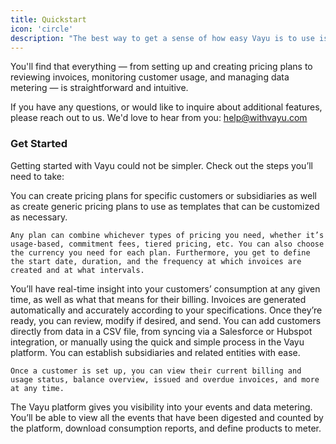 ```yaml
---
title: Quickstart
icon: 'circle'
description: "The best way to get a sense of how easy Vayu is to use is to explore the platform's user guide."
---
```


You'll find that everything — from setting up and creating pricing plans to reviewing invoices, monitoring customer usage, and managing data metering — is straightforward and intuitive.

If you have any questions, or would like to inquire about additional features, please reach out to us. We'd love to hear from you: help@withvayu.com

### Get Started 

Getting started with Vayu could not be simpler. 
Check out the steps you’ll need to take: 

<Steps>
  <Step title="Create a Pricing Plan">
    You can create pricing plans for specific customers or subsidiaries as well as create generic pricing plans to use as templates that can be customized as necessary. 
    
    Any plan can combine whichever types of pricing you need, whether it’s usage-based, commitment fees, tiered pricing, etc. You can also choose the currency you need for each plan. Furthermore, you get to define the start date, duration, and the frequency at which invoices are created and at what intervals.
  </Step>

  <Step title="Explore Invoices">
    You’ll have real-time insight into your customers’ consumption at any given time, as well as what that means for their billing. Invoices are generated automatically and accurately according to your specifications. Once they’re ready, you can review, modify if desired, and send.
  </Step>
  <Step title="Review Customers">
    You can add customers directly from data in a CSV file, from syncing via a Salesforce or Hubspot integration, or manually using the quick and simple process in the Vayu platform. You can establish subsidiaries and related entities with ease. 

    Once a customer is set up, you can view their current billing and usage status, balance overview, issued and overdue invoices, and more at any time. 
  </Step>
  
  <Step title="Data Metering">
    The Vayu platform gives you visibility into your events and data metering. 
    You’ll be able to view all the events that have been digested and counted by the platform, download consumption reports, and define products to meter. 
  </Step>
</Steps>
